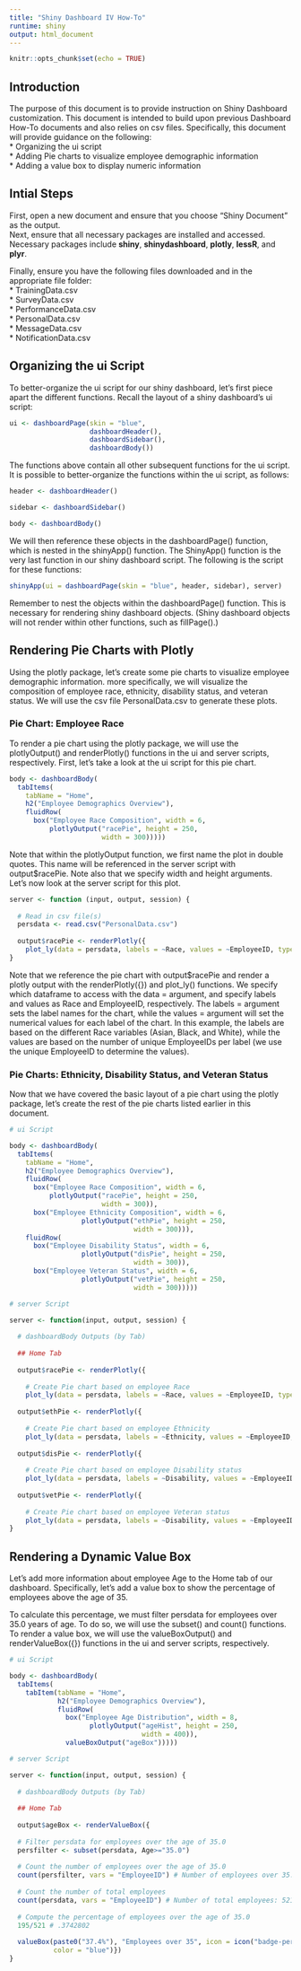 ---
title: "Shiny Dashboard IV How-To"
runtime: shiny
output: html_document
---

```{r setup, include=FALSE}
knitr::opts_chunk$set(echo = TRUE)
```

## Introduction  
  
The purpose of this document is to provide instruction on Shiny Dashboard customization. This document is intended to build upon previous Dashboard How-To documents and also relies on csv files. Specifically, this document will provide guidance on the following:  
* Organizing the ui script  
* Adding Pie charts to visualize employee demographic information  
* Adding a value box to display numeric information  

## Intial Steps  
  
First, open a new document and ensure that you choose "Shiny Document" as the output.   
Next, ensure that all necessary packages are installed and accessed. Necessary packages include **shiny**, **shinydashboard**, **plotly**, **lessR**, and **plyr**. 

Finally, ensure you have the following files downloaded and in the appropriate file folder:  
* TrainingData.csv  
* SurveyData.csv  
* PerformanceData.csv  
* PersonalData.csv  
* MessageData.csv  
* NotificationData.csv  

## Organizing the ui Script  

To better-organize the ui script for our shiny dashboard, let's first piece apart the different functions. Recall the layout of a shiny dashboard's ui script:  

```{r}
ui <- dashboardPage(skin = "blue",
                    dashboardHeader(),
                    dashboardSidebar(),
                    dashboardBody())
```  
  
The functions above contain all other subsequent functions for the ui script. It is possible to better-organize the functions within the ui script, as follows:  

```{r}
header <- dashboardHeader()

sidebar <- dashboardSidebar()

body <- dashboardBody()
```
  
We will then reference these objects in the dashboardPage() function, which is nested in the shinyApp() function. The ShinyApp() function is the very last function in our shiny dashboard script. The following is the script for these functions:   

```{r}
shinyApp(ui = dashboardPage(skin = "blue", header, sidebar), server)
```

Remember to nest the objects within the dashboardPage() function. This is necessary for rendering shiny dashboard objects. (Shiny dashboard objects will not render within other functions, such as fillPage().)   

## Rendering Pie Charts with Plotly  

Using the plotly package, let's create some pie charts to visualize employee demographic information. more specifically, we will visualize the composition of employee race, ethnicity, disability status, and veteran status. We will use the csv file PersonalData.csv to generate these plots.  
  
### Pie Chart: Employee Race  

To render a pie chart using the plotly package, we will use the plotlyOutput() and renderPlotly() functions in the ui and server scripts, respectively. First, let's take a look at the ui script for this pie chart.  
  
``` {r}
body <- dashboardBody(
  tabItems(
    tabName = "Home",
    h2("Employee Demographics Overview"),
    fluidRow(
      box("Employee Race Composition", width = 6,
          plotlyOutput("racePie", height = 250,
                       width = 300)))))
```

Note that within the plotlyOutput function, we first name the plot in double quotes. This name will be referenced in the server script with output$racePie. Note also that we specify width and height arguments. Let's now look at the server script for this plot.    
  
```{r}
server <- function (input, output, session) {
  
  # Read in csv file(s)
  persdata <- read.csv("PersonalData.csv")
  
  output$racePie <- renderPlotly({
    plot_ly(data = persdata, labels = ~Race, values = ~EmployeeID, type = "pie")})
}
```  
  
Note that we reference the pie chart with output$racePie and render a plotly output with the renderPlotly({}) and plot_ly() functions. We specify which dataframe to access with the data = argument, and specify labels and values as Race and EmployeeID, respectively. The labels = argument sets the label names for the chart, while the values = argument will set the numerical values for each label of the chart. In this example, the labels are based on the different Race variables (Asian, Black, and White), while the values are based on the number of unique EmployeeIDs per label (we use the unique EmployeeID to determine the values).  
  
### Pie Charts: Ethnicity, Disability Status, and Veteran Status  

Now that we have covered the basic layout of a pie chart using the plotly package, let's create the rest of the pie charts listed earlier in this document.  
  
```{r}
# ui Script 

body <- dashboardBody(
  tabItems(
    tabName = "Home",
    h2("Employee Demographics Overview"),
    fluidRow(
      box("Employee Race Composition", width = 6,
          plotlyOutput("racePie", height = 250,
                       width = 300)),
      box("Employee Ethnicity Composition", width = 6,
                  plotlyOutput("ethPie", height = 250, 
                               width = 300))),
    fluidRow(
      box("Employee Disability Status", width = 6,
                  plotlyOutput("disPie", height = 250, 
                               width = 300)),
      box("Employee Veteran Status", width = 6,
                  plotlyOutput("vetPie", height = 250,
                               width = 300)))))

# server Script

server <- function(input, output, session) {
  
  # dashboardBody Outputs (by Tab)
  
  ## Home Tab
  
  output$racePie <- renderPlotly({
    
    # Create Pie chart based on employee Race
    plot_ly(data = persdata, labels = ~Race, values = ~EmployeeID, type = "pie")})
  
  output$ethPie <- renderPlotly({
    
    # Create Pie chart based on employee Ethnicity
    plot_ly(data = persdata, labels = ~Ethnicity, values = ~EmployeeID, type = "pie")})
  
  output$disPie <- renderPlotly({
    
    # Create Pie chart based on employee Disability status
    plot_ly(data = persdata, labels = ~Disability, values = ~EmployeeID, type = "pie")})
  
  output$vetPie <- renderPlotly({
    
    # Create Pie chart based on employee Veteran status
    plot_ly(data = persdata, labels = ~Disability, values = ~EmployeeID, type = "pie")})
}
```
  
## Rendering a Dynamic Value Box    
  
Let's add more information about employee Age to the Home tab of our dashboard. Specifically, let's add a value box to show the percentage of employees above the age of 35.  
  
To calculate this percentage, we must filter persdata for employees over 35.0 years of age. To do so, we will use the subset() and count() functions. To render a value box, we will use the valueBoxOutput() and renderValueBox({}) functions in the ui and server scripts, respectively.    
  
```{r}
# ui Script

body <- dashboardBody(
  tabItems(
    tabItem(tabName = "Home",
            h2("Employee Demographics Overview"),
            fluidRow(
              box("Employee Age Distribution", width = 8,
                    plotlyOutput("ageHist", height = 250, 
                                 width = 400)),
              valueBoxOutput("ageBox")))))

# server Script

server <- function(input, output, session) {
  
  # dashboardBody Outputs (by Tab)
  
  ## Home Tab
  
  output$ageBox <- renderValueBox({
  
  # Filter persdata for employees over the age of 35.0
  persfilter <- subset(persdata, Age>="35.0")
  
  # Count the number of employees over the age of 35.0
  count(persfilter, vars = "EmployeeID") # Number of employees over 35.0: 195
  
  # Count the number of total employees
  count(persdata, vars = "EmployeeID") # Number of total employees: 521
  
  # Compute the percentage of employees over the age of 35.0
  195/521 # .3742802
  
  valueBox(paste0("37.4%"), "Employees over 35", icon = icon("badge-percent"),  
           color = "blue")})
}

```
